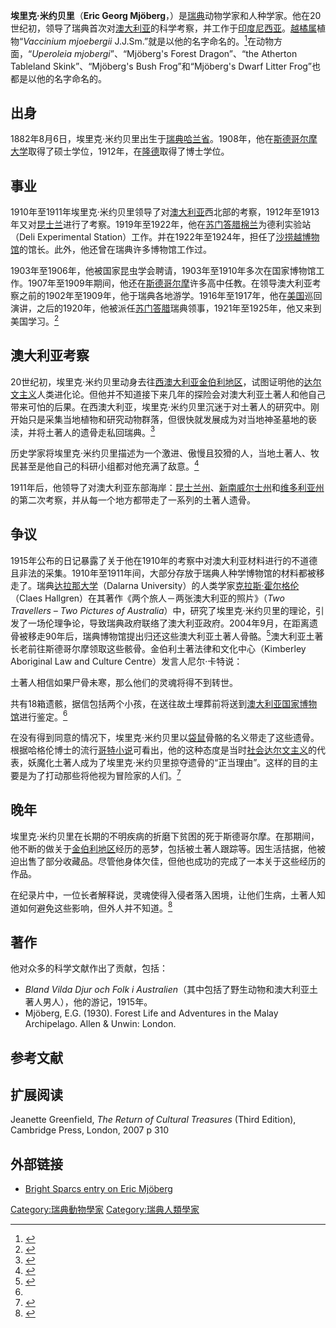 {{noteTA
|1=zh-cn:沙捞越; zh-tw:沙勞越; zh-hk:沙勞越; zh-sg:砂拉越
}}
{{Infobox Biography
| subject_name   = 埃里克·米約貝里 
| image_name     = Eric Mjoeberg zoologist from Sweden.jpg
| image_size     = 250px
| image_caption  = 20世纪20年代的埃里克·米约贝里
| date_of_birth  = 1882年8月6日
| place_of_birth = [[File:Naval_Ensign_of_Sweden_(1844-1905).svg|25px]] [[瑞典|瑞典]][[哈蘭省|哈蘭省]]
| date_of_death  = 1938年7月8日
| place_of_death = {{SWE}}[[斯德哥爾摩|斯德哥爾摩]]
| occupation     = [[瑞典|瑞典]]动物学家和人种学家
}}

'''埃里克·米约贝里'''（'''Eric Georg Mjöberg'''，{{bd|1882年|8月6日|1938年|7月8日|Mjoberg, Eric}}）是[[瑞典|瑞典]]动物学家和人种学家。他在20世纪初，领导了瑞典首次对[[澳大利亚|澳大利亚]]的科学考察，并工作于[[印度尼西亚|印度尼西亚]]。[[越橘属|越橘属]]植物“''Vaccinium mjoebergii'' J.J.Sm.”就是以他的名字命名的。<ref>{{Cite web |url=http://www.nationaalherbarium.nl/FMCollectors/m/MjobergEG.htm |title=National Herbarium of the Netherlands - EG Mjöberg - Accessed 15 January 2007 |accessdate=2011-03-14 |archive-date=2020-01-24 |archive-url=https://web.archive.org/web/20200124182431/http://www.nationaalherbarium.nl/FMCollectors/M/MjobergEG.htm |dead-url=no }}</ref>在动物方面，“''Uperoleia mjobergi''”、“Mjöberg's Forest Dragon”、“the Atherton Tableland Skink”、“Mjöberg's Bush Frog”和“Mjöberg's Dwarf Litter Frog”也都是以他的名字命名的。

== 出身 ==
1882年8月6日，埃里克·米约贝里出生于[[瑞典|瑞典]][[哈兰省|哈兰省]]。1908年，他在[[斯德哥尔摩大学|斯德哥尔摩大学]]取得了硕士学位，1912年，在[[隆德|隆德]]取得了博士学位。

== 事业 ==
1910年至1911年埃里克·米约贝里领导了对[[澳大利亚|澳大利亚]]西北部的考察，1912年至1913年又对[[昆士兰|昆士兰]]进行了考察。1919年至1922年，他在[[苏门答腊|苏门答腊]][[棉兰|棉兰]]为德利实验站（Deli Experimental Station）工作。并在1922年至1924年，担任了[[沙捞越博物馆|沙捞越博物馆]]的馆长。此外，他还曾在瑞典许多博物馆工作过。

1903年至1906年，他被国家昆虫学会聘请，1903年至1910年多次在国家博物馆工作。1907年至1909年期间，他还在[[斯德哥尔摩|斯德哥尔摩]]许多高中任教。在领导澳大利亚考察之前的1902年至1909年，他于瑞典各地游学。1916年至1917年，他在[[美国|美国]]巡回演讲，之后的1920年，他被派任[[苏门答腊|苏门答腊]]瑞典领事，1921年至1925年，他又来到美国学习。<ref>{{Cite web |url=http://www.asap.unimelb.edu.au/bsparcs/biogs/P001916b.htm |title=- source: Musgrave, A., ''Bibliography of Australian Entomology, 1775-1930'', Royal Zoological Society of New South Wales., Sydney, 1932, 380 pp. |accessdate=2011-03-14 |archive-date=2020-10-01 |archive-url=https://web.archive.org/web/20201001230131/https://www.asap.unimelb.edu.au/bsparcs/biogs/P001916b.htm |dead-url=no }}</ref>

== 澳大利亚考察 ==
20世纪初，埃里克·米约贝里动身去往[[西澳大利亚|西澳大利亚]][[金伯利_(西澳)|金伯利地区]]，试图证明他的[[达尔文主义|达尔文主义]]人类进化论。但他并不知道接下来几年的探险会对澳大利亚土著人和他自己带来可怕的后果。在西澳大利亚，埃里克·米约贝里沉迷于对土著人的研究中。刚开始只是采集当地植物和研究动物群落，但很快就发展成为对当地神圣墓地的亵渎，并将土著人的遗骨走私回瑞典。<ref>{{Cite web |url=http://www20.sbs.com.au/whatson/?date=2008-02-3&channelID=1 |title=SBS documentary ''Dark Science'' 3 February 2008 (From Australia, in English) |access-date=2011-03-14 |archive-url=https://web.archive.org/web/20080403080612/http://www20.sbs.com.au/whatson/?date=2008-02-3&channelID=1 |archive-date=2008-04-03 |dead-url=yes }}</ref>

历史学家将埃里克·米约贝里描述为一个激进、傲慢且狡猾的人，当地土著人、牧民甚至是他自己的科研小组都对他充满了敌意。<ref>{{Cite web |url=http://www.eniar.org/news/repat31.html |title=''Ancestral remains back on Australian soil'', Presenter: Vanessa Mills - ABC Kimberley WA, 7 October 2004 |accessdate=2011-03-14 |archive-date=2007-12-04 |archive-url=https://web.archive.org/web/20071204052448/http://www.eniar.org/news/repat31.html |dead-url=no }}</ref>

1911年后，他领导了对澳大利亚东部海岸：[[昆士兰州|昆士兰州]]、[[新南威尔士州|新南威尔士州]]和[[维多利亚州|维多利亚州]]的第二次考察，并从每一个地方都带走了一系列的土著人遗骨。

== 争议 ==
1915年公布的日记暴露了关于他在1910年的考察中对澳大利亚材料进行的不道德且非法的采集。1910年至1911年间，大部分存放于瑞典人种学博物馆的材料都被移走了。瑞典[[达拉那大学|达拉那大学]]（Dalarna University）的人类学家[[克拉斯·霍尔格伦|克拉斯·霍尔格伦]]（Claes Hallgren）在其著作《两个旅人－两张澳大利亚的照片》（''Two Travellers – Two Pictures of Australia''）中，研究了埃里克·米约贝里的理论，引发了一场伦理争论，导致瑞典政府联络了澳大利亚政府。2004年9月，在距离遗骨被移走90年后，瑞典博物馆提出归还这些澳大利亚土著人骨骼。<ref name=King2004>{{Cite web |url=http://www.eniar.org/news/sweden1.html |title="Stolen remains coming home" by David King,''The Australian'' 6 September 2004 |accessdate=2011-03-14 |archive-date=2010-12-26 |archive-url=https://web.archive.org/web/20101226020548/http://www.eniar.org/news/sweden1.html |dead-url=no }}</ref>澳大利亚土著长老前往斯德哥尔摩领取这些骸骨。金伯利土著法律和文化中心（Kimberley Aboriginal Law and Culture Centre）发言人尼尔·卡特说：

{{Cquote|这种信仰是这样的，一旦墓地受到了打扰，那么这些灵魂乃至整个地区都得不到安宁，直到他们的遗体回到原处。}}

土著人相信如果尸骨未寒，那么他们的灵魂将得不到转世。

共有18箱遗骸，据信包括两个小孩，在送往故土埋葬前将送到[[澳大利亚国家博物馆|澳大利亚国家博物馆]]进行鉴定。<ref name=King2004/>

在没有得到同意的情况下，埃里克·米约贝里以[[袋鼠|袋鼠]]骨骼的名义带走了这些遗骨。根据哈格伦博士的流行[[哥特小说|哥特小说]]可看出，他的这种态度是当时[[社会达尔文主义|社会达尔文主义]]的代表，妖魔化土著人成为了埃里克·米约贝里掠夺遗骨的“正当理由”。这样的目的主要是为了打动那些将他视为冒险家的人们。<ref>{{Cite web |url=http://www.anu.edu.au/culture/events/2005/repatriation/abstracts.php |title=Dr Claes Hallgren, ''Eric Mjöberg and the Rhetorics of Human Remains'' abstract July 2005 |accessdate=2011-03-14 |archive-date=2011-06-08 |archive-url=https://web.archive.org/web/20110608020808/http://www.anu.edu.au/culture/events/2005/repatriation/abstracts.php |dead-url=no }}</ref>

== 晚年 ==
埃里克·米约贝里在长期的不明疾病的折磨下贫困的死于斯德哥尔摩。在那期间，他不断的做关于[[金伯利_(西澳)|金伯利地区]]经历的恶梦，包括被土著人跟踪等。因生活拮据，他被迫出售了部分收藏品。尽管他身体欠佳，但他也成功的完成了一本关于这些经历的作品。

在纪录片中，一位长者解释说，灵魂使得入侵者落入困境，让他们生病，土著人知道如何避免这些影响，但外人并不知道。<ref>{{Cite web |url=http://www20.sbs.com.au/whatson/?date=2008-02-3&channelID=1 |title=SBS documentary ''Dark Science'' 3 February 2008 (From Australia, in English) (Documentary) |access-date=2011-03-14 |archive-url=https://web.archive.org/web/20080403080612/http://www20.sbs.com.au/whatson/?date=2008-02-3&channelID=1 |archive-date=2008-04-03 |dead-url=yes }}</ref>

== 著作 ==
他对众多的科学文献作出了贡献，包括：
*''Bland Vilda Djur och Folk i Australien''（其中包括了野生动物和澳大利亚土著人男人），他的游记，1915年。
*Mjöberg, E.G. (1930). Forest Life and Adventures in the Malay Archipelago. Allen & Unwin: London. 

== 参考文献 ==
{{reflist}}

== 扩展阅读 ==
Jeanette Greenfield, ''The Return of Cultural Treasures'' (Third Edition), Cambridge Press, London, 2007 p 310

== 外部链接 ==
* [http://www.asap.unimelb.edu.au/bsparcs/biogs/P001916b.htm Bright Sparcs entry on Eric Mjöberg] {{Wayback|url=http://www.asap.unimelb.edu.au/bsparcs/biogs/P001916b.htm |date=20201001230131 }}

{{Authority control}}
[[Category:瑞典動物學家|Category:瑞典動物學家]]
[[Category:瑞典人類學家|Category:瑞典人類學家]]